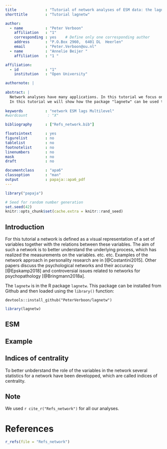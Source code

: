 ```yaml
---
title             : "Tutorial of network analyses of ESM data: the lagnetw package"
shorttitle        : "Tutorial lagnetw"

author: 
  - name          : "Peter Verboon"
    affiliation   : "1"
    corresponding : yes    # Define only one corresponding author
    address       : "P.O.Box 2960,  6401 DL  Heerlen"
    email         : "Peter.Verboon@ou.nl"
  - name          : "Annelie Beijer "
    affiliation   : "1 "

affiliation:
  - id            : "1"
    institution   : "Open University"

authornote: |
  
abstract: |
  Network analyses have many applications. In this tutorial we focus on networks build with data obtained with the experience sampling method (ESM). The networks are directed, the relations between the variables in the network are directed because lagged predictors are used. An arrow in the network represents an effect from a variable measured at t-1 on another variable measured at t or on itself measured at t.     
  In this tutorial we will show how the package "lagnetw" can be used to do a network analysis.
  
keywords          : "network ESM lags Multilevel"
#wordcount         : "X"

bibliography      : ["Refs_network.bib"]

floatsintext      : yes
figurelist        : no
tablelist         : no
footnotelist      : no
linenumbers       : no
mask              : no
draft             : no

documentclass     : "apa6"
classoption       : "man"
output            : papaja::apa6_pdf
---
```


```r
library("papaja")
```

```r
# Seed for random number generation
set.seed(42)
knitr::opts_chunk$set(cache.extra = knitr::rand_seed)
```


## Introduction

For this tutorial a network is defined as a visual representation of a set of variables together with the relations between these variables. The aim of such a network is to better understand the underlying process, which has realized the measurements on the variables. etc. etc.
Examples of the network approach in personality research are in [@Costantini2015]. Other papers discuss the psychological networks and their accuracy [@Epskamp2018] and controversial issues related to networks for psychopathology [@Bringmann2018a].

The ` lagnetw ` is in the R package ` lagnetw `. This package can be installed from Github and then loaded using the `library()` function: 

` devtools::install_github("PeterVerboon/lagnetw") `


```r
library(lagnetw)
```

## ESM 


## Example



## Indices of centrality
To better unbderstand the role of the variables in the network several statistics for a network have been developped, which are called indices of centrality. 

## Note
We used `r cite_r("Refs_network")` for all our analyses.

\newpage

# References
```r
r_refs(file = "Refs_network")
```

\begingroup
\setlength{\parindent}{-0.5in}
\setlength{\leftskip}{0.5in}

<div id = "refs"></div>
\endgroup
